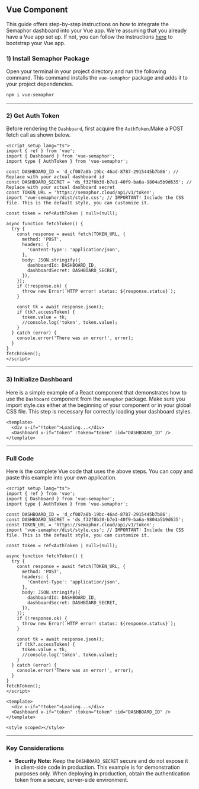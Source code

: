 ## Vue Component

This guide offers step-by-step instructions on how to integrate the Semaphor dashboard into your Vue app. We're assuming that you already have a Vue app set up. If not, you can follow the instructions [here](https://vitejs.dev/guide/#scaffolding-your-first-vite-project) to bootstrap your Vue app.

### 1) Install Semaphor Package

Open your terminal in your project directory and run the following command. This command installs the `vue-semaphor` package and adds it to your project dependencies.

```markdown copy
npm i vue-semaphor
```

---

### 2) Get Auth Token

Before rendering the `Dashboard`, first acquire the `AuthToken`.Make a POST fetch call as shown below.

```vue copy
<script setup lang="ts">
import { ref } from 'vue';
import { Dashboard } from 'vue-semaphor';
import type { AuthToken } from 'vue-semaphor';

const DASHBOARD_ID = 'd_cf007a8b-19bc-46ad-8787-2915445b7b86'; // Replace with your actual dashboard id
const DASHBOARD_SECRET = 'ds_f32f0b30-b7e1-40f9-ba6a-9804a5b9d635'; // Replace with your actual dashboard secret
const TOKEN_URL = 'https://semaphor.cloud/api/v1/token';
import 'vue-semaphor/dist/style.css'; // IMPORTANT! Include the CSS file. This is the default style, you can customize it.

const token = ref<AuthToken | null>(null);

async function fetchToken() {
  try {
    const response = await fetch(TOKEN_URL, {
      method: 'POST',
      headers: {
        'Content-Type': 'application/json',
      },
      body: JSON.stringify({
        dashboardId: DASHBOARD_ID,
        dashboardSecret: DASHBOARD_SECRET,
      }),
    });
    if (!response.ok) {
      throw new Error(`HTTP error! status: ${response.status}`);
    }

    const tk = await response.json();
    if (tk?.accessToken) {
      token.value = tk;
      //console.log('token', token.value);
    }
  } catch (error) {
    console.error('There was an error!', error);
  }
}
fetchToken();
</script>
```

---

### 3) Initialize Dashboard

Here is a simple example of a React component that demonstrates how to use the `Dashboard` component from the `semaphor` package. Make sure you import style.css either at the beginning of your component or in your global CSS file. This step is necessary for correctly loading your dashboard styles.

```vue copy {3}
<template>
  <div v-if="!token">Loading...</div>
  <Dashboard v-if="token" :token="token" :id="DASHBOARD_ID" />
</template>
```

---

### Full Code

Here is the complete Vue code that uses the above steps. You can copy and paste this example into your own application.

```vue {9} copy filename="App.vue"
<script setup lang="ts">
import { ref } from 'vue';
import { Dashboard } from 'vue-semaphor';
import type { AuthToken } from 'vue-semaphor';

const DASHBOARD_ID = 'd_cf007a8b-19bc-46ad-8787-2915445b7b86';
const DASHBOARD_SECRET = 'ds_f32f0b30-b7e1-40f9-ba6a-9804a5b9d635';
const TOKEN_URL = 'https://semaphor.cloud/api/v1/token';
import 'vue-semaphor/dist/style.css'; // IMPORTANT! Include the CSS file. This is the default style, you can customize it.

const token = ref<AuthToken | null>(null);

async function fetchToken() {
  try {
    const response = await fetch(TOKEN_URL, {
      method: 'POST',
      headers: {
        'Content-Type': 'application/json',
      },
      body: JSON.stringify({
        dashboardId: DASHBOARD_ID,
        dashboardSecret: DASHBOARD_SECRET,
      }),
    });
    if (!response.ok) {
      throw new Error(`HTTP error! status: ${response.status}`);
    }

    const tk = await response.json();
    if (tk?.accessToken) {
      token.value = tk;
      //console.log('token', token.value);
    }
  } catch (error) {
    console.error('There was an error!', error);
  }
}
fetchToken();
</script>

<template>
  <div v-if="!token">Loading...</div>
  <Dashboard v-if="token" :token="token" :id="DASHBOARD_ID" />
</template>

<style scoped></style>
```

---

### Key Considerations

- **Security Note:** Keep the `DASHBOARD_SECRET` secure and do not expose it in client-side code in production. This example is for demonstration purposes only. When deploying in production, obtain the authentication token from a secure, server-side environment.
